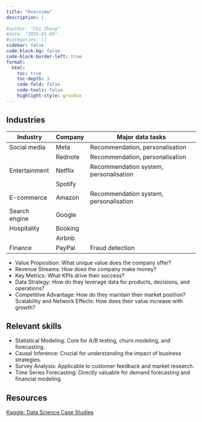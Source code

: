 ```yaml
---
title: "Overview"
description: |
  
#author: "Chi Zhang"
#date: "2025-01-05"
#categories: []
sidebar: false
code-block-bg: false
code-block-border-left: true
format: 
  html:
    toc: true
    toc-depth: 3
    code-fold: false
    code-tools: false
    highlight-style: gruvbox
---
```


## Industries



| Industry| Company |Major data tasks | 
|--|--|--|
|Social media |Meta |Recommendation, personalisation |
| |Rednote |Recommendation, personalisation |
|Entertainment |Netflix |Recommendation system, personalisation |
| |Spotify | |
|E-commerce |Amazon |Recommendation system, personalisation  |
|Search engine |Google | |
|Hospitality |Booking | |
| |Airbnb | |
|Finance |PayPal |Fraud detection |




* Value Proposition: What unique value does the company offer?
* Revenue Streams: How does the company make money?
* Key Metrics: What KPIs drive their success?
* Data Strategy: How do they leverage data for products, decisions, and operations?
* Competitive Advantage: How do they maintain their market position?
Scalability and Network Effects: How does their value increase with growth?


## Relevant skills

* Statistical Modeling: Core for A/B testing, churn modeling, and forecasting.
* Causal Inference: Crucial for understanding the impact of business strategies.
* Survey Analysis: Applicable to customer feedback and market research.
* Time Series Forecasting: Directly valuable for demand forecasting and financial modeling.



## Resources

[Kaggle: Data Science Case Studies](https://www.kaggle.com/discussions/getting-started/357731)







